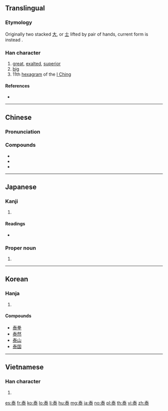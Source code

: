 {{also|奉|奏|秦}}
==Translingual==

===Etymology===
Originally two stacked [[大]], or [[士]] lifted by pair of hands, current form is instead {{Han compound|𡗗|水}}.

===Han character===
{{Han char|rn=85|rad=水|as=05|sn=9|four=50132|canj=QKE}}

# [[great]], [[exalted]], [[superior]]
# [[big]]
# 11th [[hexagram]] of the [[I Ching]]

====References====
* {{Han ref|kx=0618.150|dkj=17325|dj=1013.100|hdz=31577.030|uh=6CF0|ud=27888|bh=AEF5|bd=44789}}

----

==Chinese==
{{zh-forms}}

===Pronunciation===
{{zh-pron
|m=tài
|c=taai3
|mc=y
|oc=y
|ma=
|cat=a,n
}}

=== Compounds ===
* {{zh-l|泰國}}
* {{zh-l|泰語}}
* {{zh-l|泰拳}}

----

==Japanese==

===Kanji===
{{ja-kanji|grade=c|rs=水05}}

# {{defn|lang=ja|sort=水05}}

====Readings====
* {{ja-readings|on=[[たい]] (tai)|kun=[[やすい]] (yasui), [[おおきい]] (ookii), [[おごる]] (ogoru)}}

===Proper noun===
{{ja-pos|proper|やすし}}

# {{given name|male|lang=ja|sort=やすし}}

----

==Korean==

===Hanja===
{{ko-hanja|hangeul=태|eumhun=|rv=tae|mr=t'ae|y=thay}}

# {{defn|lang=ko|sort=水05}}

====Compounds====
* [[泰拳]]
* [[泰然]]
* [[泰山]]
* [[泰国]]<!-- this probably needs to be sorted somewhere else in list -->

----

==Vietnamese==

===Han character===
{{vi-hantu|[[thái]]|rs=水05}}

# {{defn|lang=vi|sort=水05}}

[[es:泰]]
[[fr:泰]]
[[ko:泰]]
[[lo:泰]]
[[li:泰]]
[[hu:泰]]
[[mg:泰]]
[[ja:泰]]
[[no:泰]]
[[pl:泰]]
[[th:泰]]
[[vi:泰]]
[[zh:泰]]